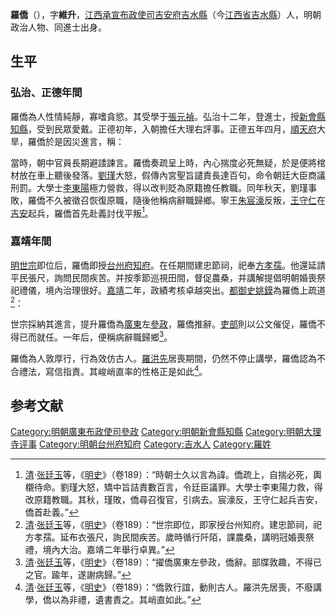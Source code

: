 {{明清人物信息框
| 姓名 = 羅僑
| 原名 =
| 圖片名稱= 
| 圖片大小 =
| 圖片說明 = 
 |最高職務 = 廣東布政司左參政
| 屆數 = 
| 國家 = 大明
| 前任 = 
| 繼任 = 
| 爵位 =
| 籍貫 = [[江西承宣布政使司|江西承宣布政使司]][[吉安府|吉安府]][[吉水縣|吉水縣]]
| 族裔 = 漢族
| 旗籍 = 
| 字號 = 字維升
| 諡號 = 
| 出生日期 = [[天顺_(明朝)|天順]]六年（1461年）
| 出生地點 = [[江西承宣布政使司|江西承宣布政使司]][[吉安府|吉安府]][[吉水縣|吉水縣]]
| 逝世日期 = [[嘉靖|嘉靖]]十三年（1534年）
| 逝世地點 = [[江西承宣布政使司|江西承宣布政使司]][[吉安府|吉安府]][[吉水縣|吉水縣]]
| 墓葬 =
| 配偶 =
| 親屬 =
| 出身 = *弘治十二年己未科同進士出身
| 經歷 = 
| 著作 =
}}
'''羅僑'''（{{bd|1461年||1534年|catIdx=}}），字'''維升'''，[[江西承宣布政使司|江西承宣布政使司]][[吉安府|吉安府]][[吉水縣|吉水縣]]（今[[江西省|江西省]][[吉水縣|吉水縣]]）人，明朝政治人物、同進士出身。

== 生平 ==
=== 弘治、正德年間 ===
羅僑為人性情純靜，寡嗜貪慾。其受學于[[張元禎|張元禎]]。弘治十二年，登進士，授[[新會縣|新會縣]][[知縣|知縣]]，受到民眾愛戴。正德初年，入朝擔任大理右評事。正德五年四月，[[順天府|順天府]]大旱，羅僑於是因災進言，稱：

{{Cquote|
臣聽說人之道理順，則陰陽和暢，政事荒蕪，則災害連發。最近京城大旱，陛下大發慈悲，釋放逃避戍役的囚犯，放寬株連的禁令，同事齋戒祈禱十多天，雨水仍然沒有到來。臣私下以為是天心仁愛未至。陛下臨朝聽政，有時直到太陽偏西，而與群小人親近玩耍，呼喊之聲卻通宵達旦，您用什麽來乘奉天心，奠定社稷大業呢！法綱日漸苛刻，則球越發嚴厲，盜賊在白天殺害人命，百姓漂泊流浪填滿道理，元氣零散。給事中御史雖知卻不敢議論，內閣官員陳述卻不敢盡言，這是堵塞蒙蔽的大禍啊。古代提升貶退大臣，必定有一定規則禮儀，肉刑不加士大夫。而近來公卿大臣離職，不講究禮節。比如前朝終丞劉大夏，貶值戍守邊疆，已達三年，陛下棄之不理，這不是用來善待德高年重的舊臣、尊敬大臣的禮節啊。本朝的法律條例，參考古今而定，足以用來懲治奸惡。而近來司法官仰承君主旨意，打壓善臣良民。古書稱：‘賞罰過度則會施及淫人，刑罰過度則會牽連善人。如果不幸而又過失，那麼就寧願過度也不要過濫。’現在的刑罰，氾濫程度有何比此更嚴重的呢？希望陛下慎戒安逸遊玩，摒棄玩賞，遠離小人，召回舊時有德官員，同在朝官員，悉心圖治，并命令司法官謹慎遵守既定方針，即使有律刑輕微而情節嚴重情況，一定要奏請裁決，而不能擅自量刑輕重。如果這樣，尚可對上消除天災，對下可以收攬人心<ref>[[清|清]]·[[张廷玉|张廷玉]]等，《[[明史|明史]]》（卷189）：“羅僑，字維升，吉水人。性純靜，寡嗜慾。受業張元禎，講學里中。舉弘治十二年進士，除新會知縣，有惠愛。正德初，入為大理右評事。五年四月，京師旱霾，上疏曰：「臣聞人道理則陰陽和，政事失則災沴作。頃因京師久旱，陛下特沛德音，釋逋戍之囚，弛株連之禁，而齋禱經旬，雨澤尚滯。臣竊以為天心仁愛未已也。陛下視朝，或至日昃，狎侮羣小，號呶達旦，其何以承天心基大業乎！文網日密，誅求峻急，盜賊白晝殺人，百姓流移載道，元氣索然。科道知之而不敢言，內閣言之而不敢盡，此壅蔽之大患也。古者進退大臣，必有體貌，黥劓之罪不上大夫。邇來公卿去不以禮。先朝忠藎如劉大夏者，謫戍窮邊，已及三載，陛下置之不問，非所以待耆舊、敬大臣也。本朝律例，參酌古今，足以懲奸而蔽罪。近者法司承望風旨，巧中善類。傳曰：『賞僭則及淫人，刑濫則及善人。不幸而過，寧僭無濫。』今之刑罰，濫孰甚焉。願陛下慎逸游，屏玩好，放棄小人，召還舊德，與在廷臣工，宵旰圖治，幷敕法司慎守成律。即有律輕情重者，亦必奏請裁決，毋擅有輕重。庶可上弭天變，下收人心。」”</ref>。
}}

當時，朝中官員長期避諉諫言。羅僑奏疏呈上時，內心揣度必死無疑，於是便將棺材放在車上聽後發落。[[劉瑾|劉瑾]]大怒，假傳內宮聖旨譴責長達百句，命令朝廷大臣商議刑罰。大學士[[李東陽|李東陽]]極力營救，得以改判貶為原籍擔任教職。同年秋天，劉瑾事敗，羅僑不久被徵召恢復原職，隨後他稱病辭職歸鄉。寧王[[朱宸濠|朱宸濠]]反叛，[[王守仁|王守仁]]在[[吉安市|吉安]]起兵，羅僑首先赴義討伐平叛<ref>[[清|清]]·[[张廷玉|张廷玉]]等，《[[明史|明史]]》（卷189）：“時朝士久以言為諱。僑疏上，自揣必死，輿櫬待命。劉瑾大怒，矯中旨詰責數百言，令廷臣議罪。大學士李東陽力救，得改原籍教職。其秋，瑾敗，僑尋召復官，引病去。宸濠反，王守仁起兵吉安，僑首赴義。”</ref>。

=== 嘉靖年間 ===
[[明世宗|明世宗]]即位后，羅僑即授[[台州府|台州府]][[知府|知府]]。在任期間建忠節祠，祀奉[[方孝孺|方孝孺]]。他還延請平民張尺，詢問民間疾苦。并按季節巡視田間，督促農桑，并講解提倡明朝婚喪祭祀禮儀，境內治理很好。[[嘉靖|嘉靖]]二年，政績考核卓越突出。[[都御史|都御史]][[姚鏌|姚鏌]]為羅僑上疏道<ref>[[清|清]]·[[张廷玉|张廷玉]]等，《[[明史|明史]]》（卷189）：“世宗即位，即家授台州知府。建忠節祠，祀方孝孺。延布衣張尺，詢民間疾苦。歲時循行阡陌，課農桑，講明冠婚喪祭禮，境內大治。嘉靖二年舉行卓異。”</ref>：

{{Cquote|
臣下冒犯君主威嚴而進諫，自古以來就是難事。從前‘[[八黨|八黨]]’專權，逆賊劉瑾擾亂朝綱，朝廷大臣緘默不語，均明哲保身。然而給事中[[劉茝|劉茝]]、評事羅僑卻為國赴難不顧自身安危，揭發時政弊端，僥倖生存下來。逢遇聖明君主，應當明顯加以獎勵提拔，并勉勵其從臣。然而羅僑擔任台州知府，劉茝擔任長沙知府，使胸懷忠誠竭心盡節的人才停留于常規的升遷中，臣私下為朝廷深感惋惜啊。<ref>[[清|清]]·[[张廷玉|张廷玉]]等，《[[明史|明史]]》（卷189）：“都御史姚鏌上書訟僑曰：「人臣犯顏進諫，自古為難。曩『八黨』弄權，逆瑾亂政，廷臣結舌，全軀自保。而給事中劉茝、評事羅僑殉國忘身，發摘時弊，幸存餘息。遭遇聖朝，謂宜顯加奬擢，用厲具臣。乃僑知台州，茝知長沙，使懷忠竭節之士淹於常調，臣竊為朝廷惜之。」帝納其言。”</ref>
}}

世宗採納其進言，提升羅僑為[[廣東|廣東]]左[[參政|參政]]，羅僑推辭。[[吏部|吏部]]則以公文催促，羅僑不得已而就任。一年后，便稱病辭職歸鄉<ref>[[清|清]]·[[张廷玉|张廷玉]]等，《[[明史|明史]]》（卷189）：“擢僑廣東左參政，僑辭。部牒敦趣，不得已之官。踰年，遂謝病歸。”</ref>。

羅僑為人敦厚行，行為效仿古人。[[羅洪先|羅洪先]]居喪期間，仍然不停止講學，羅僑認為不合禮法，寫信指責。其峻峭直率的性格正是如此<ref>[[清|清]]·[[张廷玉|张廷玉]]等，《[[明史|明史]]》（卷189）：“僑敦行誼，動則古人。羅洪先居喪，不廢講學，僑以為非禮，遺書責之。其峭直如此。”</ref>。

==参考文献==
{{reflist|2}}

{{start box}}
{{s-off}}
{{s-before|[[顧璘|顧璘]]}}
{{s-title|明朝台州府知府|1522年－嘉靖年間}}
{{s-after|[[吳天俸|吳天俸]]}}
{{end box}}

{{弘治十二年己未科殿試金榜}}
{{DEFAULTSORT:Luo羅}}
[[Category:明朝廣東布政使司參政|Category:明朝廣東布政使司參政]]
[[Category:明朝新會縣知縣|Category:明朝新會縣知縣]]
[[Category:明朝大理寺评事|Category:明朝大理寺评事]]
[[Category:明朝台州府知府|Category:明朝台州府知府]]
[[Category:吉水人|Category:吉水人]]
[[Category:羅姓|Category:羅姓]]